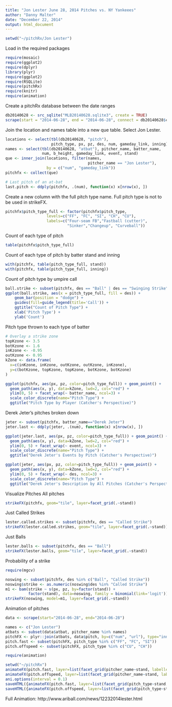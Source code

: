 ```yaml
---
title: "Jon Lester June 28, 2014 Pitches vs. NY Yankeees"
author: "Danny Malter"
date: "December 22, 2014"
output: html_document
---
```


```r
setwd("~/pitchRx/Jon Lester")
```

Load in the required packages
```r
require(mosaic)
require(ggplot2)
require(dplyr)
library(plyr)
require(ggplot2)
require(RSQLite)
require(pitchRx)
require(knitr)
require(animation)
```

Create a pitchRx database between the date ranges
```r
db20140628 <- src_sqlite("MLB20140628.sqlite3", create = TRUE)
scrape(start = "2014-06-28", end = "2014-06-28", connect = db20140628$con)
```

Join the location and names table into a new que table.  Select Jon Lester.
```r
locations <- select(tbl(db20140628, "pitch"), 
                    pitch_type, px, pz, des, num, gameday_link, inning)
names <- select(tbl(db20140628, "atbat"), pitcher_name, batter_name, 
                num, b_height, gameday_link, event, stand)
que <- inner_join(locations, filter(names, 
                                    pitcher_name == "Jon Lester"),
                  by = c("num", "gameday_link"))
pitchfx <- collect(que)

# Last pitch of an at-bat
last.pitch <- ddply(pitchfx, .(num), function(x) x[nrow(x), ])
```

Create a new column with the full pitch type name.  Full pitch type is not to be used in strikeFX.
```r
pitchfx$pitch_type_full <- factor(pitchfx$pitch_type,
                  levels=c("FF", "FC", "SI", "CH", "CU"),
                  labels=c("Four-seam FB","Fastball (cutter)",
                           "Sinker","Changeup", "Curveball"))
```

Count of each type of pitch
```r
table(pitchfx$pitch_type_full)
```

Count of each type of pitch by batter stand and inning
```r
with(pitchfx, table(pitch_type_full, stand))
with(pitchfx, table(pitch_type_full, inning))
```

Count of pitch type by umpire call
```r
ball.strike <- subset(pitchfx, des == "Ball" | des == "Swinging Strike" | des == "Called Strike")
ggplot(ball.strike, aes(x = pitch_type_full, fill = des)) +
    geom_bar(position = "dodge") +
    guides(fill=guide_legend(title='Call')) +
    ggtitle("Count of Pitch Type") +
    xlab('Pitch Type') +
    ylab('Count')
```

Pitch type thrown to each type of batter
```r
# Overlay a strike zone
topKzone <- 3.5
botKzone <- 1.6
inKzone <- -0.95
outKzone <- 0.95
kZone <- data.frame(
  x=c(inKzone, inKzone, outKzone, outKzone, inKzone),
  y=c(botKzone, topKzone, topKzone, botKzone, botKzone)
)

ggplot(pitchfx, aes(px, pz, color=pitch_type_full)) + geom_point() +
  geom_path(aes(x, y), data=kZone, lwd=2, col="red") +
  ylim(0, 5) + facet_wrap(~ batter_name, ncol=3) +
  scale_color_discrete(name="Pitch Type") +
  ggtitle("Pitch Type by Player (Catcher's Perspective)")
```

Derek Jeter's pitches broken down
```r
jeter <- subset(pitchfx, batter_name=="Derek Jeter")
jeter.last <- ddply(jeter, .(num), function(x) x[nrow(x), ])

ggplot(jeter.last, aes(px, pz, color=pitch_type_full)) + geom_point() +
  geom_path(aes(x, y), data=kZone, lwd=2, col="red") +
  ylim(0, 5) + facet_wrap(~ event, ncol=3) +
  scale_color_discrete(name="Pitch Type") +
  ggtitle("Derek Jeter's Events by Pitch (Catcher's Perspective)")

ggplot(jeter, aes(px, pz, color=pitch_type_full)) + geom_point() +
  geom_path(aes(x, y), data=kZone, lwd=2, col="red") +
  ylim(0, 5) + facet_wrap(~ des, ncol=3) +
  scale_color_discrete(name="Pitch Type") +
  ggtitle("Derek Jeter's Description by All Pitches (Catcher's Perspective)")
```

Visualize Pitches
All pitches
```r
strikeFX(pitchfx, geom="tile", layer=facet_grid(.~stand))
```

Just Called Strikes
```r
lester.called.strikes <- subset(pitchfx, des == "Called Strike")
strikeFX(lester.called.strikes, geom="tile", layer=facet_grid(.~stand))
```

Just Balls
```r
lester.balls <- subset(pitchfx, des == "Ball")
strikeFX(lester.balls, geom="tile", layer=facet_grid(.~stand))
```

Probability of a strike
```r
require(mgcv)
```

```r
noswing <- subset(pitchfx, des %in% c("Ball", "Called Strike"))
noswing$strike <- as.numeric(noswing$des %in% "Called Strike")
m1 <- bam(strike ~ s(px, pz, by=factor(stand)) +
          factor(stand), data=noswing, family = binomial(link='logit'))
strikeFX(noswing, model=m1, layer=facet_grid(.~stand))
```

Animation of pitches
```r
data <- scrape(start="2014-06-28", end="2014-06-28")
```


```r
names <- c("Jon Lester")
atbats <- subset(data$atbat, pitcher_name %in% names)
pitchFX <- plyr::join(atbats, data$pitch, by=c("num", "url"), type="inner")
pitch.fast <- subset(pitchFX, pitch_type %in% c("FF", "FC", "SI"))
pitch.offspeed <- subset(pitchFX, pitch_type %in% c("CU", "CH"))

require(animation)

setwd("~/pitchRx")
animateFX(pitch.fast, layer=list(facet_grid(pitcher_name~stand, labeller = label_both), theme_bw(), coord_equal()))
animateFX(pitch.offspeed, layer=list(facet_grid(pitcher_name~stand, labeller = label_both), theme_bw(), coord_equal()))
ani.options(interval = 0.1)
saveHTML({animateFX(pitch.fast, layer=list(facet_grid(pitch_type~stand, labeller = label_both), theme_bw(), coord_equal()))}, img.name="lester_fast_pitches")
saveHTML({animateFX(pitch.offspeed, layer=list(facet_grid(pitch_type~stand, labeller = label_both), theme_bw(), coord_equal()))}, img.name="lester_slow_pitches")
```
Full Animation: http://www.ariball.com/news/12232014lester.html


